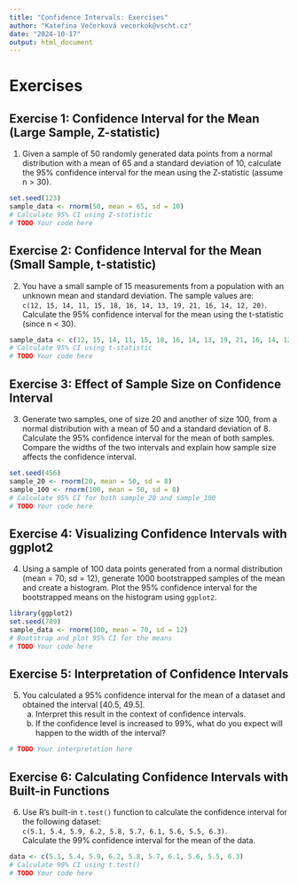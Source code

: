 ```yaml
---
title: "Confidence Intervals: Exercises"
author: "Kateřina Večerková vecerkok@vscht.cz"
date: "2024-10-17"
output: html_document
---
```


# Exercises

## **Exercise 1: Confidence Interval for the Mean (Large Sample, Z-statistic)**

1. Given a sample of 50 randomly generated data points from a normal distribution with a mean of 65 and a standard deviation of 10, calculate the 95% confidence interval for the mean using the Z-statistic (assume n > 30).  
   
```r
set.seed(123)
sample_data <- rnorm(50, mean = 65, sd = 10)
# Calculate 95% CI using Z-statistic
# TODO Your code here
```

## **Exercise 2: Confidence Interval for the Mean (Small Sample, t-statistic)**

2. You have a small sample of 15 measurements from a population with an unknown mean and standard deviation. The sample values are:  
   `c(12, 15, 14, 11, 15, 18, 16, 14, 13, 19, 21, 16, 14, 12, 20)`.  
   Calculate the 95% confidence interval for the mean using the t-statistic (since n < 30).  
   
```r
sample_data <- c(12, 15, 14, 11, 15, 18, 16, 14, 13, 19, 21, 16, 14, 12, 20)
# Calculate 95% CI using t-statistic
# TODO Your code here
```

## **Exercise 3: Effect of Sample Size on Confidence Interval**

3. Generate two samples, one of size 20 and another of size 100, from a normal distribution with a mean of 50 and a standard deviation of 8. Calculate the 95% confidence interval for the mean of both samples.  
   Compare the widths of the two intervals and explain how sample size affects the confidence interval.

```r
set.seed(456)
sample_20 <- rnorm(20, mean = 50, sd = 8)
sample_100 <- rnorm(100, mean = 50, sd = 8)
# Calculate 95% CI for both sample_20 and sample_100
# TODO Your code here
```

## **Exercise 4: Visualizing Confidence Intervals with ggplot2**

4. Using a sample of 100 data points generated from a normal distribution (mean = 70, sd = 12), generate 1000 bootstrapped samples of the mean and create a histogram. Plot the 95% confidence interval for the bootstrapped means on the histogram using `ggplot2`.

```r
library(ggplot2)
set.seed(789)
sample_data <- rnorm(100, mean = 70, sd = 12)
# Bootstrap and plot 95% CI for the means
# TODO Your code here
```

## **Exercise 5: Interpretation of Confidence Intervals**

5. You calculated a 95% confidence interval for the mean of a dataset and obtained the interval [40.5, 49.5].  
   a. Interpret this result in the context of confidence intervals.  
   b. If the confidence level is increased to 99%, what do you expect will happen to the width of the interval?

```r
# TODO Your interpretation here
```

## **Exercise 6: Calculating Confidence Intervals with Built-in Functions**

6. Use R's built-in `t.test()` function to calculate the confidence interval for the following dataset:  
   `c(5.1, 5.4, 5.9, 6.2, 5.8, 5.7, 6.1, 5.6, 5.5, 6.3)`.  
   Calculate the 99% confidence interval for the mean of the data. 

```r
data <- c(5.1, 5.4, 5.9, 6.2, 5.8, 5.7, 6.1, 5.6, 5.5, 6.3)
# Calculate 99% CI using t.test()
# TODO Your code here
```
